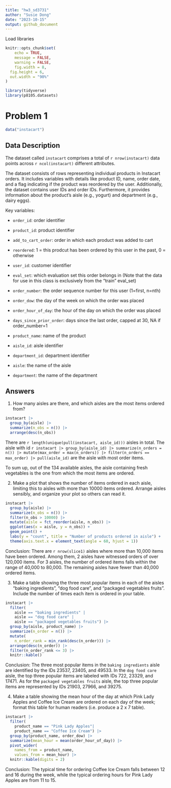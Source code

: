 ```yaml
---
title: "hw3_sd3731"
author: "Susie Dong"
date: "2023-10-15"
output: github_document
---
```


Load libraries

```r
knitr::opts_chunk$set(
	echo = TRUE,
	message = FALSE,
	warning = FALSE,
	fig.width = 8, 
  fig.height = 6,
  out.width = "90%"
)

library(tidyverse)
library(p8105.datasets)
```

# Problem 1

```r
data("instacart")
```
## Data Description

The dataset called `instacart` comprises a total of `r nrow(instacart)` data points across `r ncol(instacart)` different attributes. 

The dataset consists of rows representing individual products in Instacart orders. It includes variables with details like product ID, name, order date, and a flag indicating if the product was reordered by the user. Additionally, the dataset contains user IDs and order IDs. Furthermore, it provides information about the product's aisle (e.g., yogurt) and department (e.g., dairy eggs).

Key variables:  

  - `order_id`: order identifier

  - `product_id`: product identifier

  - `add_to_cart_order`: order in which each product was added to cart 

  - `reordered`: 1 = this prodcut has been ordered by this user in the past, 0 = otherwise

  - `user_id`: customer identifier

  - `eval_set`: which evaluation set this order belongs in (Note that the data for use in this class is exclusively from the “train” eval_set)

  - `order_number`: the order sequence number for this user (1=first, n=nth)

  - `order_dow`: the day of the week on which the order was placed

  - `order_hour_of_day`: the hour of the day on which the order was placed

  - `days_since_prior_order`: days since the last order, capped at 30, NA if order_number=1
    
  - `product_name`: name of the product

  - `aisle_id`: aisle identifier

  - `department_id`: department identifier

  - `aisle`: the name of the aisle

  - `department`: the name of the department
  
## Answers

1.  How many aisles are there, and which aisles are the most items ordered from?

```r
instacart |> 
  group_by(aisle) |> 
  summarize(n_obs = n()) |> 
  arrange(desc(n_obs))
```

  There are `r length(unique(pull(instacart, aisle_id)))` aisles in total. 
  The aisle with id `r instacart |> group_by(aisle_id) |> summarize(n_orders = n()) |> mutate(max_order = max(n_orders)) |> filter(n_orders == max_order) |> pull(aisle_id)` are the aisle with most order items.
  
  To sum up, out of the 134 available aisles, the aisle containing fresh vegetables is the one from which the most items are ordered.

2. Make a plot that shows the number of items ordered in each aisle, limiting this to aisles with more than 10000 items ordered. Arrange aisles sensibly, and organize your plot so others can read it.

```r
instacart |> 
  group_by(aisle) |> 
  summarize(n_obs = n()) |> 
  filter(n_obs > 10000) |> 
  mutate(aisle = fct_reorder(aisle, n_obs)) |> 
  ggplot(aes(x = aisle, y = n_obs)) +
  geom_point() +
  labs(y = "count", title = "Number of products ordered in aisle") +
  theme(axis.text.x = element_text(angle = 60, hjust = 1))
```

Conclusion:
There are `r nrow(slice1)` aisles where more than 10,000 items have been ordered.
Among them, 2 aisles have witnessed orders of over 120,000 items.
For 3 aisles, the number of ordered items falls within the range of 40,000 to 80,000.
The remaining aisles have fewer than 40,000 ordered items.

3. Make a table showing the three most popular items in each of the aisles “baking ingredients”, “dog food care”, and “packaged vegetables fruits”. Include the number of times each item is ordered in your table.

```r
instacart |> 
  filter(
    aisle == "baking ingredients" |
    aisle == "dog food care" | 
    aisle == "packaged vegetables fruits") |> 
  group_by(aisle, product_name) |> 
  summarize(n_order = n()) |> 
  mutate(
    n_order_rank = min_rank(desc(n_order))) |> 
  arrange(desc(n_order)) |> 
  filter(n_order_rank <= 3) |> 
  knitr::kable()
```

Conclusion:
 The three most popular items in the `baking ingredients` aisle are identified by the IDs 23537, 23405, and 49533. 
 In the `dog food care` aisle, the top three popular items are labeled with IDs 722, 23329, and 17471. 
 As for the `packaged vegetables fruits` aisle, the top three popular items are represented by IDs 21903, 27966, and 39275.

4. Make a table showing the mean hour of the day at which Pink Lady Apples and Coffee Ice Cream are ordered on each day of the week; format this table for human readers (i.e. produce a 2 x 7 table).

```r
instacart |> 
  filter(
    product_name == "Pink Lady Apples"|
    product_name == "Coffee Ice Cream") |> 
  group_by(product_name, order_dow) |> 
  summarize(mean_hour = mean(order_hour_of_day)) |> 
  pivot_wider(
    names_from = product_name,
    values_from = mean_hour) |> 
  knitr::kable(digits = 2)

```

Conclusion:
The typical time for ordering Coffee Ice Cream falls between 12 and 16 during the week, while the typical ordering hours for Pink Lady Apples are from 11 to 15.
